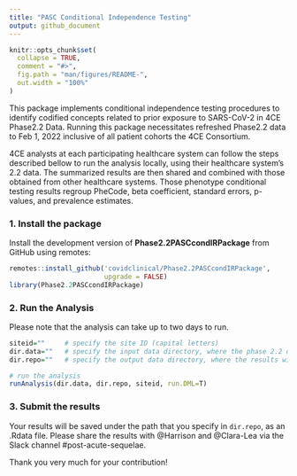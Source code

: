 ```yaml
---
title: "PASC Conditional Independence Testing"
output: github_document
---
```


<!-- README.md is generated from README.Rmd. Please edit that file -->

```r
knitr::opts_chunk$set(
  collapse = TRUE,
  comment = "#>",
  fig.path = "man/figures/README-",
  out.width = "100%"
)
```


<!-- badges: start -->
<!-- badges: end -->

This package implements conditional independence testing procedures to identify codified concepts related to prior exposure to SARS-CoV-2 in 4CE Phase2.2 Data. Running this package necessitates refreshed Phase2.2 data to Feb 1, 2022 inclusive of all patient cohorts the 4CE Consortium.

4CE analysts at each participating healthcare system can follow the steps described bellow to run the analysis locally, using their healthcare system's 2.2 data. The summarized results are then shared and combined with those obtained from other healthcare systems. Those phenotype conditional testing results regroup PheCode, beta coefficient, standard errors, p-values, and prevalence estimates.

### 1. Install the package

Install the development version of **Phase2.2PASCcondIRPackage** from GitHub using remotes:
```r
remotes::install_github('covidclinical/Phase2.2PASCcondIRPackage',
                        upgrade = FALSE)
library(Phase2.2PASCcondIRPackage)
```

### 2. Run the Analysis

Please note that the analysis can take up to two days to run.
```r
siteid=""     # specify the site ID (capital letters)
dir.data=""   # specify the input data directory, where the phase 2.2 data is saved
dir.repo=""   # specify the output data directory, where the results will be saved

# run the analysis
runAnalysis(dir.data, dir.repo, siteid, run.DML=T)
```

### 3. Submit the results

<!-- #### 1. Submit the results via GitHub -->
<!-- Finally, please submit the results to [Phase2.2PASCcondISummariesPublic](https://github.com/covidclinical/Phase2.2PASCcondISummariesPublic): -->

<!-- - Share your GitHub handle with @Clara-Lea via direct message so you can be added as contributor to the repository. -->
<!-- - Note that you will need to use a token to access **private** repositories. Please see the details [here](https://docs.github.com/en/github/authenticating-to-github/creating-a-personal-access-token). -->
<!-- To generate a new token, go to your GitHub settings -> Developer settings -> Personal access tokens -> Generate. -->

<!-- Then, run the following: -->

<!-- ```{r, eval=FALSE} -->
<!-- submitAnalysis() -->
<!-- ``` -->

<!-- #### 2. Alternatively, you can submit the results via Slack.  -->
Your results will be saved under the path that you specify in `dir.repo`, as an .Rdata file. Please share the results with @Harrison and @Clara-Lea via the Slack channel #post-acute-sequelae.


Thank you very much for your contribution!
  
